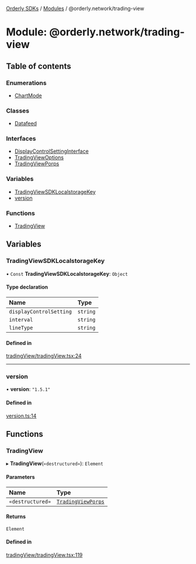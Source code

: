[Orderly SDKs](/sdks/tech-doc/README) / [Modules](/sdks/tech-doc/modules) / @orderly.network/trading-view

# Module: @orderly.network/trading-view

## Table of contents

### Enumerations

- [ChartMode](/sdks/tech-doc/enums/orderly_network_trading_view.ChartMode)

### Classes

- [Datafeed](/sdks/tech-doc/classes/orderly_network_trading_view.Datafeed)

### Interfaces

- [DisplayControlSettingInterface](/sdks/tech-doc/interfaces/orderly_network_trading_view.DisplayControlSettingInterface)
- [TradingViewOptions](/sdks/tech-doc/interfaces/orderly_network_trading_view.TradingViewOptions)
- [TradingViewPorps](/sdks/tech-doc/interfaces/orderly_network_trading_view.TradingViewPorps)

### Variables

- [TradingViewSDKLocalstorageKey](/sdks/tech-doc/modules/orderly_network_trading_view#tradingviewsdklocalstoragekey)
- [version](/sdks/tech-doc/modules/orderly_network_trading_view#version)

### Functions

- [TradingView](/sdks/tech-doc/modules/orderly_network_trading_view#tradingview)

## Variables

### TradingViewSDKLocalstorageKey

• `Const` **TradingViewSDKLocalstorageKey**: `Object`

#### Type declaration

| Name | Type |
| :------ | :------ |
| `displayControlSetting` | `string` |
| `interval` | `string` |
| `lineType` | `string` |

#### Defined in

[tradingView/tradingView.tsx:24](https://github.com/OrderlyNetwork/js-sdk/blob/b90fff4/packages/trading-view/src/tradingView/tradingView.tsx#L24)

___

### version

• **version**: ``"1.5.1"``

#### Defined in

[version.ts:14](https://github.com/OrderlyNetwork/js-sdk/blob/b90fff4/packages/trading-view/src/version.ts#L14)

## Functions

### TradingView

▸ **TradingView**(`«destructured»`): `Element`

#### Parameters

| Name | Type |
| :------ | :------ |
| `«destructured»` | [`TradingViewPorps`](../interfaces/orderly_network_trading_view.TradingViewPorps) |

#### Returns

`Element`

#### Defined in

[tradingView/tradingView.tsx:119](https://github.com/OrderlyNetwork/js-sdk/blob/b90fff4/packages/trading-view/src/tradingView/tradingView.tsx#L119)
